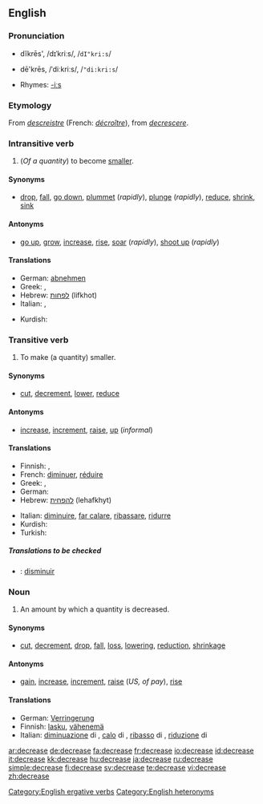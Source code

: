 ==English==

===Pronunciation===
*{{i-c|verb}} dĭkrēs', /dɪˈkriːs/, /<tt>dI"kri:s</tt>/
*{{i-c|noun}} dē'krēs, /ˈdiːkriːs/, /<tt>"di:kri:s</tt>/
*Rhymes: [[Rhymes:English:-iːs|-iːs]]

===Etymology===
From {{OF.}} ''[[descreistre]]'' (French: ''[[décroître]]''), from {{L.}} ''[[decrescere]]''.

===Intransitive verb===
{{rfc-trverb|Intransitive verb}}
{{en-verb|decreas|ing}}

# (''Of a quantity'') to become [[smaller]].

====Synonyms====
*{{i-c|become smaller}} [[drop]], [[fall]], [[go down]], [[plummet]] (''rapidly''), [[plunge]] (''rapidly''), [[reduce]], [[shrink]], [[sink]]

====Antonyms====
*{{i-c|become larger}} [[go up]], [[grow]], [[increase]], [[rise]], [[soar]] (''rapidly''), [[shoot up]] (''rapidly'')

====Translations====
{{trans-top|become smaller}}
* German: [[abnehmen]]
* Greek: {{t|el|μειώνομαι|sc=Grek}}, {{t|el|λιγοστεύω|sc=Grek}}
* Hebrew: [[לפחות]] (lifkhot)
* Italian: {{t+|it|diminuire}}, {{t+|it|calare}}
{{trans-mid}}
* Kurdish: {{KUchar|[[که‌م کردن]]}}
{{trans-bottom}}

===Transitive verb===
{{en-verb|decreas|ing}}

# To make (a quantity) smaller.

====Synonyms====
*{{i-c|make smaller}} [[cut]], [[decrement]], [[lower]], [[reduce]]

====Antonyms====
*{{i-c|make smaller}} [[increase]], [[increment]], [[raise]], [[up]] (''informal'')

====Translations====
{{trans-top|make smaller}}
* Finnish: {{t+|fi|laskea}}, {{t-|fi|vähentää}}
* French: [[diminuer]], [[réduire]]
* Greek: {{t|el|μειώνω|sc=Grek}}, {{t|el|ελαττώνω|sc=Grek}}
* German: {{t+|de|verringern}}
* Hebrew: [[להפחית]] (lehafkhyt)
{{trans-mid}}
* Italian: [[diminuire]], [[far calare]], [[ribassare]], [[ridurre]]
* Kurdish: {{KUchar|[[که‌م کردن]]}}
* Turkish: {{t-|tr|azaltmak}}
{{trans-bottom}}

=====Translations to be checked=====
<!--Remove this section once all of the translations below have been moved into the tables above.-->
{{checktrans}}
*{{ttbc|Spanish}}: [[disminuir]]

===Noun===
{{en-noun}}

# An amount by which a quantity is decreased.

====Synonyms====
*{{i-c|amount by which a quantity is decreased}} [[cut]], [[decrement]], [[drop]], [[fall]], [[loss]], [[lowering]], [[reduction]], [[shrinkage]]

====Antonyms====
*{{i-c|amount by which a quantity is decreased}} [[gain]], [[increase]], [[increment]], [[raise]] (''US, of pay''), [[rise]]

====Translations====
{{trans-top|amount of decrease}}
* German: [[Verringerung]] {{f}}
* Finnish: [[lasku]], [[vähenemä]]
* Italian: [[diminuazione]] di {{f}}, [[calo]] di {{m}}, [[ribasso]] di {{m}}, [[riduzione]] di {{f}}
{{trans-mid}}
{{trans-bottom}}

[[Category:English ergative verbs]]
[[Category:English heteronyms]]

[[ar:decrease]]
[[de:decrease]]
[[fa:decrease]]
[[fr:decrease]]
[[io:decrease]]
[[id:decrease]]
[[it:decrease]]
[[kk:decrease]]
[[hu:decrease]]
[[ja:decrease]]
[[ru:decrease]]
[[simple:decrease]]
[[fi:decrease]]
[[sv:decrease]]
[[te:decrease]]
[[vi:decrease]]
[[zh:decrease]]